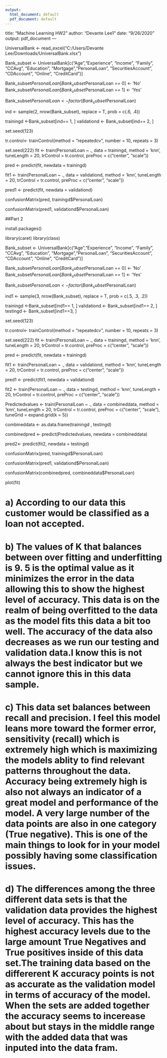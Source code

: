 ---
output:
  html_document: default
  pdf_document: default
---
title: "Machine Learning HW2"
author: "Devante Lee1"
date: "9/26/2020"
output: pdf_document
---

UniversalBank <- read_excel("C:/Users/Devante Lee/Downloads/UniversalBank.xlsx")

Bank_subset <- UniversalBank[c("Age","Experience", "Income", "Family", "CCAvg", "Education", "Mortgage","PersonalLoan", "SecuritiesAccount", "CDAccount", "Online",  "CreditCard")]


Bank_subset$PersonalLoan[Bank_subset$PersonalLoan == 0] <- 'No'
Bank_subset$PersonalLoan[Bank_subset$PersonalLoan == 1] <- 'Yes'

Bank_subset$PersonalLoan <- factor(Bank_subset$PersonalLoan)

ind <- sample(2, nrow(Bank_subset), replace = T, prob = c(.6, .4))

trainingd <-Bank_subset[ind== 1, ]
validationd <- Bank_subset[ind== 2, ]

set.seed(123)

tr.control<- trainControl(method = "repeatedcv",
                          number = 10,
                          repeats = 3)

set.seed(222)
fit <- train(PersonalLoan ~ .,
             data = trainingd,
             method = 'knn',
             tuneLength = 20,
             trControl = tr.control,
             preProc = c("center", "scale"))



pred <- predict(fit, newdata = trainingd)

fit1 <- train(PersonalLoan ~ .,
             data = validationd,
             method = 'knn',
             tuneLength = 20,
             trControl = tr.control,
             preProc = c("center", "scale"))

pred1 <- predict(fit, newdata = validationd)

confusionMatrix(pred, trainingd$PersonalLoan)

confusionMatrix(pred1, validationd$PersonalLoan)

##Part 2

install.packages()

library(caret)
library(class)

Bank_subset <- UniversalBank[c("Age","Experience", "Income", "Family", "CCAvg", "Education", "Mortgage","PersonalLoan", "SecuritiesAccount", "CDAccount", "Online",  "CreditCard")]


Bank_subset$PersonalLoan[Bank_subset$PersonalLoan == 0] <- 'No'
Bank_subset$PersonalLoan[Bank_subset$PersonalLoan == 1] <- 'Yes'

Bank_subset$PersonalLoan <- factor(Bank_subset$PersonalLoan)

ind1 <- sample(3, nrow(Bank_subset), replace = T, prob = c(.5, .3, .2))

trainingd <-Bank_subset[ind1== 1, ]
validationd <- Bank_subset[ind1== 2, ]
testingd <- Bank_subset[ind1==3, ]

set.seed(123)

tr.control<- trainControl(method = "repeatedcv",
                          number = 10,
                          repeats = 3)

set.seed(222)
fit <- train(PersonalLoan ~ .,
             data = trainingd,
             method = 'knn',
             tuneLength = 20,
             trControl = tr.control,
             preProc = c("center", "scale"))



pred <- predict(fit, newdata = trainingd)

fit1 <- train(PersonalLoan ~ .,
             data = validationd,
             method = 'knn',
             tuneLength = 20,
             trControl = tr.control,
             preProc = c("center", "scale"))

pred1 <- predict(fit1, newdata = validationd)

fit2 <- train(PersonalLoan ~ .,
             data = testingd,
             method = 'knn',
             tuneLength = 20,
             trControl = tr.control,
             preProc = c("center", "scale"))
        

Predictedvalues <- train(PersonalLoan ~ .,
             data = combineddata,
             method = 'knn',
             tuneLength = 20,
             trControl = tr.control,
             preProc = c("center", "scale"),
             tuneGrid = expand.grid(k = 5))

combineddata <- as.data.frame(trainingd , testingd)

combinedpred <- predict(Predictedvalues, newdata = combineddata)

pred2<- predict(fit2, newdata = testingd)

confusionMatrix(pred, trainingd$PersonalLoan)

confusionMatrix(pred1, validationd$PersonalLoan)

confusionMatrix(combinedpred, combineddata$PersonalLoan)


plot(fit)


# a) According to our data this customer would be classified as a loan not accepted.

# b) The values of K that balances between over fitting and underfitting is 9. 5 is the optimal value as it minimizes the error in the data allowing this to show the highest level of accuracy. This data is on the realm of being overfitted to the data as the model fits this data a bit too well. The accuracy of the data also decreases as we run our testing and validation data.I know this is not always the best indicator but we cannot ignore this in this data sample.

# c) This data set balances between recall and precision. I feel this model leans more toward the former error, sensitivity (recall) which is extremely high which is maximizing the models ablity to find relevant patterns throughout the data. Accuracy being extremely high is also not always an indicator of a great model and performance of the model. A very large number of the data points are also in one category (True negative). This is one of the main things to look for in your model possibly having some classification issues.

# d) The differences among the three different data sets is that the validation data provides the highest level of accuracy. This has the highest accuracy levels due to the large amount True Negatives and True positives inside of this data set.The training data based on the differerent K accuracy points is not as accurate as the validation model in terms of accuracy of the model. When the sets are added together the accuracy seems to incerease about but stays in the middle range with the added data that was inputed into the data fram.